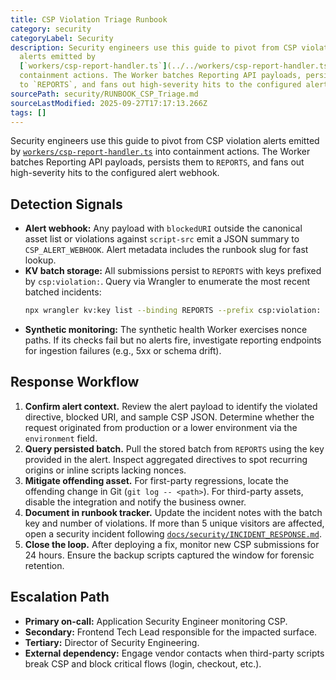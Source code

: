 ```yaml
---
title: CSP Violation Triage Runbook
category: security
categoryLabel: Security
description: Security engineers use this guide to pivot from CSP violation
  alerts emitted by
  [`workers/csp-report-handler.ts`](../../workers/csp-report-handler.ts) into
  containment actions. The Worker batches Reporting API payloads, persists them
  to `REPORTS`, and fans out high-severity hits to the configured alert webhook.
sourcePath: security/RUNBOOK_CSP_Triage.md
sourceLastModified: 2025-09-27T17:17:13.266Z
tags: []
---
```


Security engineers use this guide to pivot from CSP violation alerts emitted by
[`workers/csp-report-handler.ts`](https://github.com/apotheonai/apotheon.ai/blob/main/workers/csp-report-handler.ts) into
containment actions. The Worker batches Reporting API payloads, persists them to
`REPORTS`, and fans out high-severity hits to the configured alert webhook.

## Detection Signals

- **Alert webhook:** Any payload with `blockedURI` outside the canonical asset
  list or violations against `script-src` emit a JSON summary to
  `CSP_ALERT_WEBHOOK`. Alert metadata includes the runbook slug for fast lookup.
- **KV batch storage:** All submissions persist to `REPORTS` with keys prefixed
  by `csp:violation:`. Query via Wrangler to enumerate the most recent batched
  incidents:
  ```bash
  npx wrangler kv:key list --binding REPORTS --prefix csp:violation:
  ```
- **Synthetic monitoring:** The synthetic health Worker exercises nonce paths.
  If its checks fail but no alerts fire, investigate reporting endpoints for
  ingestion failures (e.g., 5xx or schema drift).

## Response Workflow

1. **Confirm alert context.** Review the alert payload to identify the violated
   directive, blocked URI, and sample CSP JSON. Determine whether the request
   originated from production or a lower environment via the `environment` field.
2. **Query persisted batch.** Pull the stored batch from `REPORTS` using the key
   provided in the alert. Inspect aggregated directives to spot recurring origins
   or inline scripts lacking nonces.
3. **Mitigate offending asset.** For first-party regressions, locate the
   offending change in Git (`git log -- <path>`). For third-party assets, disable
   the integration and notify the business owner.
4. **Document in runbook tracker.** Update the incident notes with the batch key
   and number of violations. If more than 5 unique visitors are affected, open a
   security incident following [`docs/security/INCIDENT_RESPONSE.md`](/docs/security/incident-response/).
5. **Close the loop.** After deploying a fix, monitor new CSP submissions for 24
   hours. Ensure the backup scripts captured the window for forensic retention.

## Escalation Path

- **Primary on-call:** Application Security Engineer monitoring CSP.
- **Secondary:** Frontend Tech Lead responsible for the impacted surface.
- **Tertiary:** Director of Security Engineering.
- **External dependency:** Engage vendor contacts when third-party scripts break
  CSP and block critical flows (login, checkout, etc.).
